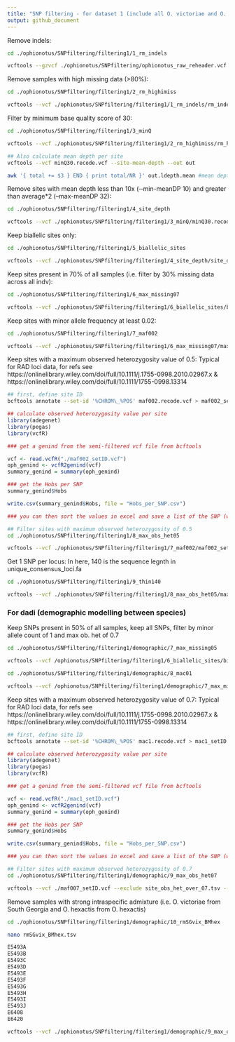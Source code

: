 ```yaml
---
title: "SNP filtering - for dataset 1 (include all O. victoriae and O. hexactis samples) "
output: github_document
---
```


Remove indels:
```bash
cd ./ophionotus/SNPfiltering/filtering1/1_rm_indels

vcftools --gzvcf ./ophionotus/SNPfiltering/ophionotus_raw_reheader.vcf.gz --remove-indels --out ./SNPfiltering/filtering1/1_rm_indels/rm_indels.vcf --recode --recode-INFO-all
```

Remove samples with high missing data (>80%):
```bash
cd ./ophionotus/SNPfiltering/filtering1/2_rm_highimiss

vcftools --vcf ./ophionotus/SNPfiltering/filtering1/1_rm_indels/rm_indels.vcf.recode.vcf --remove rm_imiss.tsv --out rm_highimiss --recode --recode-INFO-all
```

Filter by minimum base quality score of 30:
```bash
cd ./ophionotus/SNPfiltering/filtering1/3_minQ

vcftools --vcf ./ophionotus/SNPfiltering/filtering1/2_rm_highimiss/rm_highimiss.recode.vcf --minQ 30 --out minQ30 --recode --recode-INFO-all

## Also calculate mean depth per site
vcftools --vcf minQ30.recode.vcf --site-mean-depth --out out

awk '{ total += $3 } END { print total/NR }' out.ldepth.mean #mean depth = 15.83721
```

Remove sites with mean depth less than 10x (‐‐min-meanDP 10) and greater than average*2 (--max-meanDP 32):
```bash
cd ./ophionotus/SNPfiltering/filtering1/4_site_depth

vcftools --vcf ./ophionotus/SNPfiltering/filtering1/3_minQ/minQ30.recode.vcf --min-meanDP 10 --max-meanDP 32 --out site_depth --recode --recode-INFO-all
```

Keep biallelic sites only:
```bash
cd ./ophionotus/SNPfiltering/filtering1/5_biallelic_sites

vcftools --vcf ./ophionotus/SNPfiltering/filtering1/4_site_depth/site_depth.recode.vcf --min-alleles 2 --max-alleles 2 --out biallelic_sites --recode --recode-INFO-all
```

Keep sites present in 70% of all samples (i.e. filter by 30% missing data across all indv):
```bash
cd ./ophionotus/SNPfiltering/filtering1/6_max_missing07

vcftools --vcf ./ophionotus/SNPfiltering/filtering1/6_biallelic_sites/biallelic_sites.recode.vcf --max-missing 0.7 --out maxmissing07 --recode --recode-INFO-all
```

Keep sites with minor allele frequency at least 0.02:
```bash
cd ./ophionotus/SNPfiltering/filtering1/7_maf002

vcftools --vcf ./ophionotus/SNPfiltering/filtering1/6_max_missing07/maxmissing07.recode.vcf --maf 0.02 --out maf002_accurate --recode --recode-INFO-all
```

Keep sites with a maximum observed heterozygosity value of 0.5:
Typical for RAD loci data, for refs see https://onlinelibrary.wiley.com/doi/full/10.1111/j.1755-0998.2010.02967.x &
https://onlinelibrary.wiley.com/doi/full/10.1111/1755-0998.13314
```bash
## first, define site ID
bcftools annotate --set-id '%CHROM\_%POS' maf002.recode.vcf > maf002_setID.vcf
```
```r
## calculate observed heterozygosity value per site
library(adegenet)
library(pegas)
library(vcfR)

### get a genind from the semi-filtered vcf file from bcftools

vcf <- read.vcfR("./maf002_setID.vcf")
oph_genind <- vcfR2genind(vcf)
summary_genind = summary(oph_genind)

### get the Hobs per SNP 
summary_genind$Hobs 

write.csv(summary_genind$Hobs, file = "Hobs_per_SNP.csv")

### you can then sort the values in excel and save a list of the SNP (with site ID) with >0.5
```

```bash
## Filter sites with maximum observed heterozygosity of 0.5
cd ./ophionotus/SNPfiltering/filtering1/8_max_obs_het05

vcftools --vcf ./ophionotus/SNPfiltering/filtering1/7_maf002/maf002_setID.vcf --exclude site_obs_het_over_05.tsv --out max_het05.vcf --recode --recode-INFO-all
```

Get 1 SNP per locus:
In here, 140 is the sequence legnth in unique_consensus_loci.fa
```bash
cd ./ophionotus/SNPfiltering/filtering1/9_thin140

vcftools --vcf ./ophionotus/SNPfiltering/filtering1/8_max_obs_het05/max_het05.vcf.recode.vcf --thin 140 --out vic_hex_thin140.vcf --recode --recode-INFO-all
```

### For dadi (demographic modelling between species)
Keep SNPs present in 50% of all samples, keep all SNPs, filter by minor allele count of 1 and max ob. het of 0.7
```bash
cd ./ophionotus/SNPfiltering/filtering1/demographic/7_max_missing05

vcftools --vcf /ophionotus/SNPfiltering/filtering1/6_biallelic_sites/biallelic_sites.recode.vcf --max-missing 0.5 --out maxmissing05 --recode --recode-INFO-all
```

```bash
cd ./ophionotus/SNPfiltering/filtering1/demographic/8_mac01

vcftools --vcf /ophionotus/SNPfiltering/filtering1/demographic/7_max_missing05/maxmissing05.recode.vcf --mac 1 --out mac1 --recode --recode-INFO-all
```

Keep sites with a maximum observed heterozygosity value of 0.7:
Typical for RAD loci data, for refs see https://onlinelibrary.wiley.com/doi/full/10.1111/j.1755-0998.2010.02967.x &
https://onlinelibrary.wiley.com/doi/full/10.1111/1755-0998.13314
```bash
## first, define site ID
bcftools annotate --set-id '%CHROM\_%POS' mac1.recode.vcf > mac1_setID.vcf
```
```r
## calculate observed heterozygosity value per site
library(adegenet)
library(pegas)
library(vcfR)

### get a genind from the semi-filtered vcf file from bcftools

vcf <- read.vcfR("./mac1_setID.vcf")
oph_genind <- vcfR2genind(vcf)
summary_genind = summary(oph_genind)

### get the Hobs per SNP 
summary_genind$Hobs 

write.csv(summary_genind$Hobs, file = "Hobs_per_SNP.csv")

### you can then sort the values in excel and save a list of the SNP (with site ID) with >0.5
```

```bash
## Filter sites with maximum observed heterozygosity of 0.7
cd ./ophionotus/SNPfiltering/filtering1/demographic/9_max_obs_het07

vcftools --vcf ./maf007_setID.vcf --exclude site_obs_het_over_07.tsv --out max_het07.vcf --recode --recode-INFO-all
```

Remove samples with strong intraspecific admixture (i.e. O. victoriae from South Georgia and O. hexactis from O. hexactis)
```bash
cd ./ophionotus/SNPfiltering/filtering1/demographic/10_rmSGvix_BMhex

nano rmSGvix_BMhex.tsv

E5493A
E5493B
E5493C
E5493D
E5493E
E5493F
E5493G
E5493H
E5493I
E5493J
E6408
E6420

vcftools --vcf ./ophionotus/SNPfiltering/filtering1/demographic/9_max_obs_het07/max_het07.vcf.recode.vcf --remove rmSGvix_BMhex.tsv --out vic_hex_rmSGvix_BMhex --recode --recode-INFO-all
```
